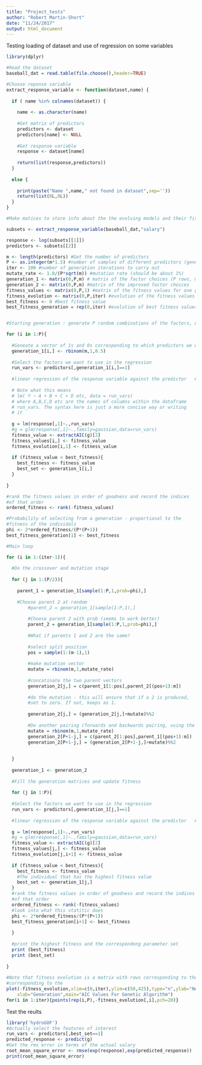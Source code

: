 ```yaml
---
title: "Project_tests"
author: "Robert Martin-Short"
date: "11/24/2017"
output: html_document
---
```



Testing loading of dataset and use of regression on some variables

```r
library(dplyr)

#Read the dataset
baseball_dat = read.table(file.choose(),header=TRUE)

#Choose reponse variable
extract_response_variable <- function(dataset,name) {
  
  if ( name %in% colnames(dataset)) {
    
    name <- as.character(name)
    
    #Get matrix of predictors
    predictors <- dataset
    predictors[name] <- NULL
    
    #Get response variable
    response <- dataset[name]
    
    return(list(response,predictors))
  }
  
  else {
  
    print(paste("Name ",name," not found in dataset",sep=''))
    return(list(0L,0L))
  }
}

#Make matices to store info about the the evolving models and their fitness values

subsets <- extract_response_variable(baseball_dat,"salary")

response <- log(subsets[[1]])
predictors <- subsets[[2]]

m <- length(predictors) #Get the number of predictors
P <- as.integer(m*1.5) #number of samples of different predictors (generation size)
iter <- 100 #number of generation iterations to carry out
mutate_rate <- 1.0/(P*sqrt(m)) #mutation rate (should be about 1%)
generation_1 <- matrix(0,P,m) # matrix of the factor choices (P rows, m cols)
generation_2 <- matrix(0,P,m) #matrix of the improved factor choices
fitness_values <- matrix(0,P,1) #matrix of the fitness values for one generation
fitness_evolution <- matrix(0,P,iter) #evolution of the fitness values over model run
best_fitness <- 0 #best fitness value 
best_fitness_generation = rep(0,iter) #evolution of best fitness values


#Starting generation : generate P random combinations of the factors, do the regression and record their fitness values

for (i in 1:P){
  
  #Geneate a vector of 1s and 0s corresponding to which predictors we want to use
  generation_1[i,] <- rbinom(m,1,0.5)
  
  #Select the factors we want to use in the regression
  run_vars <- predictors[,generation_1[i,]==1]
  
  #linear regression of the response variable against the predictor   #data
  
  # Note what this means
  # lm( Y ~ A + B + C + D etc, data = run_vars)
  # where A,B,C,D etc are the names of columns within the dataframe
  # run_vars. The syntax here is just a more concise way or writing
  # it
  
  g = lm(response[,1]~.,run_vars)
  #g = glm(response[,1]~.,family=gaussian,data=run_vars)
  fitness_value <- extractAIC(g)[2]
  fitness_values[i,] <- fitness_value
  fitness_evolution[i,1] <- fitness_value
  
  if (fitness_value < best_fitness){
    best_fitness <- fitness_value
    best_set <- generation_1[i,]
  }
  
} 

#rank the fitness values in order of goodness and record the indices
#of that order
ordered_fitness <- rank(-fitness_values)

#Probability of selecting from a generation - proportional to the
#fitness of the individals
phi <- 2*ordered_fitness/(P*(P+1))
best_fitness_generation[1] <- best_fitness

#Main loop 

for (i in 1:(iter-1)){
  
  #Do the crossover and mutation stage
  
  for (j in 1:(P/2)){
    
    parent_1 = generation_1[sample(1:P,1,prob=phi),]
    
    #Choose parent 2 at random
		#parent_2 = generation_1[sample(1:P,1),]
		
		#Choose parent 2 with prob (seems to work better)
		parent_2 = generation_1[sample(1:P,1,prob=phi),]
		
		#What if parents 1 and 2 are the same? 
		
		#select split position
		pos = sample(1:(m-1),1)
		
		#make mutation vector
		mutate = rbinom(m,1,mutate_rate)
		
		#concatinate the two parent vectors
		generation_2[j,] = c(parent_1[1:pos],parent_2[(pos+1):m])
		
		#do the mutation - this will ensure that if a 2 is produced, 
		#set to zero. If not, keeps as 1.
		
		generation_2[j,] = (generation_2[j,]+mutate)%%2
		
		#Do another pairing (forwards and backwards pairing, using the same parents)
		mutate = rbinom(m,1,mutate_rate)
		generation_2[P+1-j,] = c(parent_2[1:pos],parent_1[(pos+1):m])
		generation_2[P+1-j,] = (generation_2[P+1-j,]+mutate)%%2
    
    
  }
  
  generation_1 <- generation_2
  
  #Fill the generation matrices and update fitness
  
  for (j in 1:P){
  
  #Select the factors we want to use in the regression
  run_vars <- predictors[,generation_1[j,]==1]
  
  #linear regression of the response variable against the predictor   #data
  
  g = lm(response[,1]~.,run_vars)
  #g = glm(response[,1]~.,family=gaussian,data=run_vars)
  fitness_value <- extractAIC(g)[2]
  fitness_values[j,] <- fitness_value
  fitness_evolution[j,i+1] <- fitness_value
  
  if (fitness_value < best_fitness){
    best_fitness <- fitness_value
    #The individual that has the highest fitness value
    best_set <- generation_1[j,]
  }
  #rank the fitness values in order of goodness and record the indices
  #of that order
  ordered_fitness <- rank(-fitness_values)
  #look into what this statitic does
  phi <- 2*ordered_fitness/(P*(P+1))
  best_fitness_generation[i+1] <- best_fitness
  
  } 
  
  #print the highest fitness and the correspondong parameter set
  print (best_fitness)
  print (best_set)
  
}
  
#Note that fitness evolution is a matrix with rows corresponding to the P individials in each generation and columns 
#corresponding to the 
plot(-fitness_evolution,xlim=c(0,iter),ylim=c(50,425),type="n",ylab="Negative AIC",
	xlab="Generation",main="AIC Values For Genetic Algorithm")
for(i in 1:iter){points(rep(i,P),-fitness_evolution[,i],pch=20)}

```

Test the reults

```r
library('hydroGOF')
#Actually select the features of interest
run_vars <- predictors[,best_set==1]
predicted_response <- predict(g)
#Get the rms error in terms of the actual salary
root_mean_square_error <- rmse(exp(response),exp(predicted_response))
print(root_mean_square_error)
```